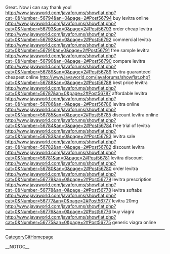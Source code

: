 Great. Now i can say thank you! http://www.javaworld.com/javaforums/showflat.php?cat=0&Number=56794&an=0&page=2#Post56794 buy levitra online
http://www.javaworld.com/javaforums/showflat.php?cat=0&Number=56793&an=0&page=2#Post56793 order cheap levitra
http://www.javaworld.com/javaforums/showflat.php?cat=0&Number=56792&an=0&page=2#Post56792 commercial levitra
http://www.javaworld.com/javaforums/showflat.php?cat=0&Number=56791&an=0&page=2#Post56791 free sample levitra
http://www.javaworld.com/javaforums/showflat.php?cat=0&Number=56790&an=0&page=2#Post56790 compare levitra
http://www.javaworld.com/javaforums/showflat.php?cat=0&Number=56789&an=0&page=2#Post56789 levitra guaranteed cheapest online
http://www.javaworld.com/javaforums/showflat.php?cat=0&Number=56788&an=0&page=2#Post56788 best price levitra
http://www.javaworld.com/javaforums/showflat.php?cat=0&Number=56787&an=0&page=2#Post56787 affordable levitra
http://www.javaworld.com/javaforums/showflat.php?cat=0&Number=56786&an=0&page=2#Post56786 levitra online
http://www.javaworld.com/javaforums/showflat.php?cat=0&Number=56785&an=0&page=2#Post56785 discount levitra online
http://www.javaworld.com/javaforums/showflat.php?cat=0&Number=56784&an=0&page=2#Post56784 free trial of levitra
http://www.javaworld.com/javaforums/showflat.php?cat=0&Number=56783&an=0&page=2#Post56783 levitra sale
http://www.javaworld.com/javaforums/showflat.php?cat=0&Number=56782&an=0&page=2#Post56782 discount levitra
http://www.javaworld.com/javaforums/showflat.php?cat=0&Number=56781&an=0&page=2#Post56781 levitra discount
http://www.javaworld.com/javaforums/showflat.php?cat=0&Number=56780&an=0&page=2#Post56780 order levitra
http://www.javaworld.com/javaforums/showflat.php?cat=0&Number=56779&an=0&page=2#Post56779 levitra prescription
http://www.javaworld.com/javaforums/showflat.php?cat=0&Number=56778&an=0&page=2#Post56778 levitra softabs
http://www.javaworld.com/javaforums/showflat.php?cat=0&Number=56777&an=0&page=2#Post56777 levitra 20mg
http://www.javaworld.com/javaforums/showflat.php?cat=0&Number=56776&an=0&page=2#Post56776 buy viagra
http://www.javaworld.com/javaforums/showflat.php?cat=0&Number=56775&an=0&page=2#Post56775 generic viagra online
----
[[CategoryGitHomepage]]

__NOTOC__